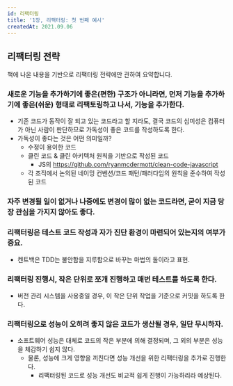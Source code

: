 ```yaml
---
id: 리팩터링
title: '1장, 리팩터링: 첫 번째 예시'
createdAt: 2021.09.06
---
```


## 리팩터링 전략

책에 나온 내용을 기반으로 리팩터링 전략에만 관하여 요약합니다.

### 새로운 기능을 추가하기에 좋은(편한) 구조가 아니라면, 먼저 기능을 추가하기에 좋은(쉬운) 형태로 리팩토링하고 나서, 기능을 추가한다.

- 기존 코드가 동작이 잘 되고 있는 코드라고 할 지라도, 결국 코드의 심미성은 컴퓨터가 아닌 사람이 판단하므로 가독성이 좋은 코드를 작성하도록 한다.
- 가독성이 좋다는 것은 어떤 의미일까?
  - 수정이 용이한 코드
  - 클린 코드 & 클린 아키텍처 원칙을 기반으로 작성된 코드
    - JS의 https://github.com/ryanmcdermott/clean-code-javascript
  - 각 조직에서 논의된 네이밍 컨벤션/코드 패턴/패러다임의 원칙을 준수하여 작성된 코드

### 자주 변경될 일이 없거나 나중에도 변경이 많이 없는 코드라면, 굳이 지금 당장 관심을 가지지 않아도 좋다.

### 리팩터링은 테스트 코드 작성과 자가 진단 환경이 마련되어 있는지의 여부가 중요.

- 켄트백은 TDD는 불안함을 지루함으로 바꾸는 마법의 돌이라고 표현.

### 리팩터링 진행시, 작은 단위로 쪼개 진행하고 매번 테스트를 하도록 한다.

- 버전 관리 시스템을 사용중일 경우, 이 작은 단위 작업을 기준으로 커밋을 하도록 한다.

### 리팩터링으로 성능이 오히려 좋지 않은 코드가 생산될 경우, 일단 무시하자.

- 소프트웨어 성능은 대체로 코드의 작은 부분에 의해 결정되며, 그 외의 부분은 성능을 체감하기 쉽지 않다.
  - 물론, 성능에 크게 영향을 끼친다면 성능 개선을 위한 리팩터링을 추가로 진행한다.
    - 리팩터링된 코드로 성능 개선도 비교적 쉽게 진행이 가능하리라 예상된다.
